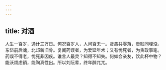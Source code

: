 ```yaml
---
---
---
```

title: 对酒
---



人生一百岁，通计三万日。何况百岁人，人间百无一。贤愚共零落，贵贱同埋没。东岱前后魂，北邙新旧骨。复闻药误者，为爱延年术；又有忧死者，为贪政事笔。药误不得老，忧死非因疾。谁言人最灵？知得不知失。何如会亲友，饮此杯中物？能沃烦虑销，能陶真性出。所以刘阮辈，终年醉兀兀。